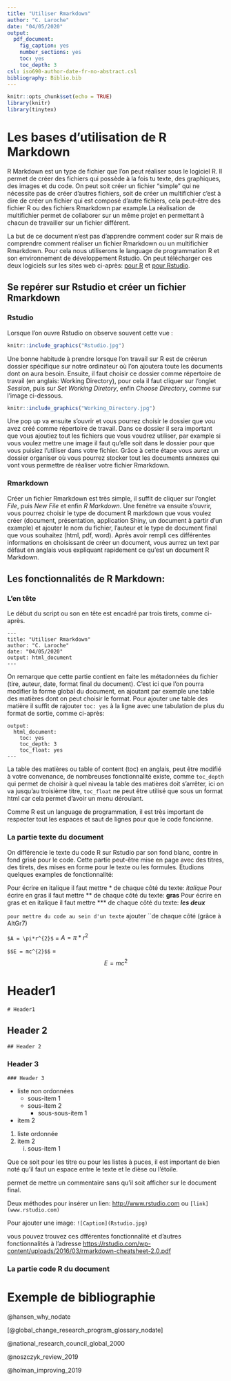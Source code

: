 ```yaml
---
title: "Utiliser Rmarkdown"
author: "C. Laroche"
date: "04/05/2020"
output: 
  pdf_document:
    fig_caption: yes
    number_sections: yes
    toc: yes
    toc_depth: 3
csl: iso690-author-date-fr-no-abstract.csl
bibliography: Biblio.bib
---
```


```r
knitr::opts_chunk$set(echo = TRUE)
library(knitr)
library(tinytex)
```

# Les bases d'utilisation de R Markdown

R Markdown est un type de fichier que l'on peut réaliser sous le logiciel R. Il permet de créer des fichiers qui possède à la fois tu texte, des graphiques, des images et du code. On peut soit créer un fichier "simple" qui ne nécessite pas de créer d'autres fichiers, soit de créer un multifichier c'est à dire de créer un fichier qui est composé d'autre fichiers, cela peut-être des fichier R ou des fichiers Rmarkdown par example.La réalisation de multifichier permet de collaborer sur un même projet en permettant à chacun de travailler sur un fichier différent.

La but de ce document n'est pas d'apprendre comment coder sur R mais de comprendre comment réaliser un fichier Rmarkdown ou un multifichier Rmarkdown. Pour cela nous utiliserons le language de programmation R et son environnement de développement Rstudio. On peut télécharger ces deux logiciels sur les sites web ci-après: [pour R](https://pbil.univ-lyon1.fr/CRAN/bin/windows/base/R-4.0.0-win.exe)  et [pour Rstudio](https://rstudio.com/products/rstudio/).


## Se repérer sur Rstudio et créer un fichier Rmarkdown

### Rstudio

Lorsque l'on ouvre Rstudio on observe souvent cette vue : 
```r
knitr::include_graphics("Rstudio.jpg")
```
Une bonne habitude à prendre lorsque l'on travail sur R est de créerun dossier spécifique sur notre ordinateur où l'on ajoutera toute les documents dont on aura besoin. Ensuite, il faut choisir ce dossier comme répertoire de travail (en anglais: Working Directory), pour cela il faut cliquer sur l'onglet *Session*, puis sur *Set Working Diretory*, enfin *Choose Directory*, comme sur l'image ci-dessous.
```r
knitr::include_graphics("Working_Directory.jpg")
```
Une pop up va ensuite s'ouvrir et vous pourrez choisir le dossier que vou avez créé comme répertoire de travail. Dans ce dossier il sera important que vous ajoutiez tout les fichiers que vous voudrez utiliser, par example si vous voulez mettre une image il faut qu'elle soit dans le dossier pour que vous puisiez l'utiliser dans votre fichier.
Grâce à cette étape vous aurez un dossier organiser où vous pourrez stocker tout les documents annexes qui vont vous permettre de réaliser votre fichier Rmarkdown.

### Rmarkdown

Créer un fichier Rmarkdown est très simple, il suffit de cliquer sur l'onglet *File*, puis *New File* et enfin *R Markdown*.
Une fenètre va ensuite s'ouvrir, vous pourrez choisir le type de document R markdown que vous voulez créer (document, présentation, application Shiny, un document à partir d'un example) et ajouter le nom du fichier, l'auteur et le type de document final que vous souhaitez (html, pdf, word).
Après avoir rempli ces différentes informations en choisissant de créer un document, vous aurrez un text par défaut en anglais vous expliquant rapidement ce qu'est un document R Markdown.

## Les fonctionnalités de R Markdown:

### L'en tête

Le début du script ou son en tête  est encadré par trois tirets, comme ci-après.
    

    ---
    title: "Utiliser Rmarkdown"
    author: "C. Laroche"
    date: "04/05/2020"
    output: html_document
    ---

On remarque que cette partie contient en faite les métadonnées du fichier (tire, auteur, date, format final du document). C'est ici que l'on pourra modifier la forme global du document, en ajoutant par exemple une table des matières dont on peut choisir le format.
Pour ajouter une table des matière il suffit de rajouter `toc: yes` à la ligne avec une tabulation de plus du format de sortie, comme ci-après:

    output: 
      html_document:
        toc: yes
        toc_depth: 3
        toc_float: yes
    ---

La table des matières ou table of content (toc) en anglais, peut être modifié à votre convenance, de nombreuses fonctionnalité existe, comme `toc_depth` qui permet de choisir à quel niveau la table des matières doit s'arrêter, ici on va jusqu'au troisième titre, `toc_float` ne peut être utilisé que sous un format html car cela permet d'avoir un menu déroulant.

Comme R est un language de programmation, il est très important de respecter tout les espaces et saut de lignes pour que le code foncionne.

### La partie texte du document

On différencie le texte du code R sur Rstudio par son fond blanc, contre in fond grisé pour le code. Cette partie peut-être mise en page avec des titres, des tirets, des mises en forme pour le texte ou les formules.
Etudions quelques examples de fonctionnalité:

Pour écrire en italique il faut mettre * de chaque côté du texte: *italique*
Pour écrire en gras il faut mettre ** de chaque côté du texte: **gras** 
Pour écrire en gras et en italique il faut mettre *** de chaque côté du texte: ***les deux*** 

`pour mettre du code au sein d'un texte` ajouter ``de chaque côté (grâce à AltGr7)

`$A = \pi*r^{2}$` = $A = \pi*r^{2}$

`$$E = mc^{2}$$` = $$E = mc^{2}$$

# Header1
    # Header1

## Header 2 
    ## Header 2 
    
### Header 3 
    ### Header 3

* liste non ordonnées
  + sous-item 1
  + sous-item 2
    - sous-sous-item 1
* item 2

1. liste ordonnée
2. item 2
    i) sous-item 1

Que ce soit pour les titre ou pour les listes à puces, il est important de bien noté qu'il faut un espace entre le texte et le dièse ou l'étoile.

   <!--comentaire de texte--> permet de mettre un commentaire sans qu'il soit afficher sur le document final.

Deux méthodes pour insérer un lien: 
    <http://www.rstudio.com> ou `[link](www.rstudio.com)`

Pour ajouter une image: `![Caption](Rstudio.jpg)`

vous pouvez trouvez ces dfférentes fonctionnalité et d'autres fonctionnalités à l'adresse <https://rstudio.com/wp-content/uploads/2016/03/rmarkdown-cheatsheet-2.0.pdf>



### La partie code R du document



# Exemple de bibliographie

@hansen_why_nodate

[@global_change_research_program_glossary_nodate]

@national_research_council_global_2000

@noszczyk_review_2019

@holman_improving_2019


